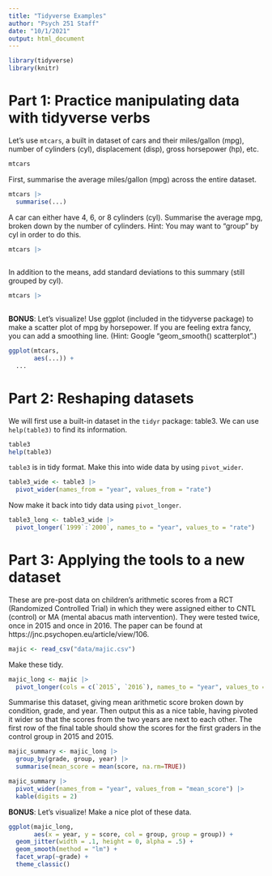 ```yaml
---
title: "Tidyverse Examples"
author: "Psych 251 Staff"
date: "10/1/2021"
output: html_document
---
```


```r
library(tidyverse)
library(knitr)
```

# Part 1: Practice manipulating data with tidyverse verbs

Let's use `mtcars`, a built in dataset of cars and their miles/gallon (mpg), number of cylinders (cyl), displacement (disp), gross horsepower (hp), etc. 

```r
mtcars
```

First, summarise the average miles/gallon (mpg) across the entire dataset. 

```r
mtcars |>
  summarise(...)
```

A car can either have 4, 6, or 8 cylinders (cyl). Summarise the average mpg, broken down by the number of cylinders. Hint: You may want to "group" by cyl in order to do this. 

```r
mtcars |>
  
```

In addition to the means, add standard deviations to this summary (still grouped by cyl).

```r
mtcars |>
 
```

**BONUS**: Let's visualize! Use ggplot (included in the tidyverse package) to make a scatter plot of mpg by horsepower. If you are feeling extra fancy, you can add a smoothing line. (Hint: Google "geom_smooth() scatterplot".)

```r
ggplot(mtcars, 
       aes(...)) + 
  ...
```

# Part 2: Reshaping datasets

We will first use a built-in dataset in the `tidyr` package: table3. We can use `help(table3)` to find its information.

```r
table3
help(table3)
```

`table3` is in tidy format. Make this into wide data by using `pivot_wider`.

```r
table3_wide <- table3 |>
  pivot_wider(names_from = "year", values_from = "rate") 
```

Now make it back into tidy data using `pivot_longer`.

```r
table3_long <- table3_wide |>
  pivot_longer(`1999`:`2000`, names_to = "year", values_to = "rate")
```

# Part 3:  Applying the tools to a new dataset

These are pre-post data on children's arithmetic scores from a RCT (Randomized Controlled Trial) in which they were assigned either to CNTL (control) or MA (mental abacus math intervention). They were tested twice, once in 2015 and once in 2016. The paper can be found at https://jnc.psychopen.eu/article/view/106.

```r
majic <- read_csv("data/majic.csv")
```

Make these tidy. 

```r
majic_long <- majic |>
  pivot_longer(cols = c(`2015`, `2016`), names_to = "year", values_to = "score")
```

Summarise this dataset, giving mean arithmetic score broken down by condition, grade, and year. Then output this as a nice table, having pivoted it wider so that the scores from the two years are next to each other. The first row of the final table should show the scores for the first graders in the control group in 2015 and 2015. 

```r
majic_summary <- majic_long |> 
  group_by(grade, group, year) |>
  summarise(mean_score = mean(score, na.rm=TRUE))

majic_summary |>
  pivot_wider(names_from = "year", values_from = "mean_score") |>
  kable(digits = 2)
```

**BONUS**: Let's visualize! Make a nice plot of these data. 

```r
ggplot(majic_long, 
       aes(x = year, y = score, col = group, group = group)) + 
  geom_jitter(width = .1, height = 0, alpha = .5) + 
  geom_smooth(method = "lm") + 
  facet_wrap(~grade) + 
  theme_classic()

```


